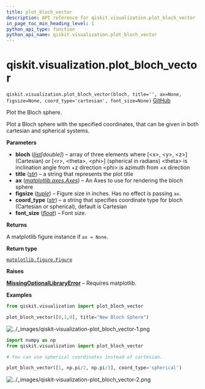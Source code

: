 ```yaml
---
title: plot_bloch_vector
description: API reference for qiskit.visualization.plot_bloch_vector
in_page_toc_min_heading_level: 1
python_api_type: function
python_api_name: qiskit.visualization.plot_bloch_vector
---
```


<span id="qiskit-visualization-plot-bloch-vector" />

# qiskit.visualization.plot\_bloch\_vector

<span id="qiskit.visualization.plot_bloch_vector" />

`qiskit.visualization.plot_bloch_vector(bloch, title='', ax=None, figsize=None, coord_type='cartesian', font_size=None)` [GitHub](https://github.com/qiskit/qiskit/tree/stable/0.25/qiskit/visualization/state_visualization.py "view source code")

Plot the Bloch sphere.

Plot a Bloch sphere with the specified coordinates, that can be given in both cartesian and spherical systems.

**Parameters**

*   **bloch** ([*list*](https://docs.python.org/3/library/stdtypes.html#list "(in Python v3.12)")*\[double]*) – array of three elements where \[\<x>, \<y>, \<z>] (Cartesian) or \[\<r>, \<theta>, \<phi>] (spherical in radians) \<theta> is inclination angle from +z direction \<phi> is azimuth from +x direction
*   **title** ([*str*](https://docs.python.org/3/library/stdtypes.html#str "(in Python v3.12)")) – a string that represents the plot title
*   **ax** ([*matplotlib.axes.Axes*](https://matplotlib.org/stable/api/_as_gen/matplotlib.axes.Axes.html#matplotlib.axes.Axes "(in Matplotlib v3.8.0)")) – An Axes to use for rendering the bloch sphere
*   **figsize** ([*tuple*](https://docs.python.org/3/library/stdtypes.html#tuple "(in Python v3.12)")) – Figure size in inches. Has no effect is passing `ax`.
*   **coord\_type** ([*str*](https://docs.python.org/3/library/stdtypes.html#str "(in Python v3.12)")) – a string that specifies coordinate type for bloch (Cartesian or spherical), default is Cartesian
*   **font\_size** ([*float*](https://docs.python.org/3/library/functions.html#float "(in Python v3.12)")) – Font size.

**Returns**

A matplotlib figure instance if `ax = None`.

**Return type**

[`matplotlib.figure.Figure`](https://matplotlib.org/stable/api/figure_api.html#matplotlib.figure.Figure "(in Matplotlib v3.8.0)")

**Raises**

[**MissingOptionalLibraryError**](exceptions#qiskit.exceptions.MissingOptionalLibraryError "qiskit.exceptions.MissingOptionalLibraryError") – Requires matplotlib.

**Examples**

```python
from qiskit.visualization import plot_bloch_vector

plot_bloch_vector([0,1,0], title="New Bloch Sphere")
```

![../\_images/qiskit-visualization-plot\_bloch\_vector-1.png](/images/api/qiskit/0.44/qiskit-visualization-plot_bloch_vector-1.png)

```python
import numpy as np
from qiskit.visualization import plot_bloch_vector

# You can use spherical coordinates instead of cartesian.

plot_bloch_vector([1, np.pi/2, np.pi/3], coord_type='spherical')
```

![../\_images/qiskit-visualization-plot\_bloch\_vector-2.png](/images/api/qiskit/0.44/qiskit-visualization-plot_bloch_vector-2.png)

